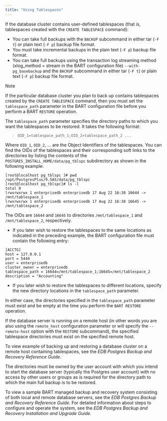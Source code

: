 ```yaml
---
title: "Using Tablespaces"
---
```


<div id="using_tablespaces" class="registered_link"></div>


If the database cluster contains user-defined tablespaces (that is, tablespaces created with the `CREATE TABLESPACE` command):

-   You can take full backups with the `BACKUP` subcommand in either tar (`-F t`) or plain text (`-F p`) backup file format.
-   You must take incremental backups in the plain text (`-F p`) backup file format.
-   You can take full backups using the transaction log streaming method (xlog\_method = stream in the BART configuration file) `--with-pg_basebackup` and the `BACKUP` subcommand in either tar (`-F t`) or plain text (`-F p`) backup file format.

<div class="note">

<div class="title">

Note

</div>

If the particular database cluster you plan to back up contains tablespaces created by the `CREATE TABLESPACE` command, then you must set the `tablespace_path` parameter in the BART configuration file before you perform a BART `RESTORE` operation.

</div>

The `tablespace_path` parameter specifies the directory paths to which you want the tablespaces to be restored. It takes the following format:

> `OID_1=tablespace_path_1;OID_2=tablespace_path_2 ...`

Where `OID_1`, `OID_2`, … are the Object Identifiers of the tablespaces. You can find the OIDs of the tablespaces and their corresponding soft links to the directories by listing the contents of the `POSTGRES_INSTALL_HOME/data/pg_tblspc` subdirectory as shown in the following example:

    [root@localhost pg_tblspc ]# pwd
    /opt/PostgresPlus/9.5AS/data/pg_tblspc
    [root@localhost pg_tblspc]# ls -l
    total 0
    lrwxrwxrwx 1 enterprisedb enterprisedb 17 Aug 22 16:38 16644 -> /mnt/tablespace_1
    lrwxrwxrwx 1 enterprisedb enterprisedb 17 Aug 22 16:38 16645 -> /mnt/tablespace_2

The OIDs are `16644` and `16645` to directories `/mnt/tablespace_1` and `/mnt/tablespace_2`, respectively.

-   If you later wish to restore the tablespaces to the same locations as indicated in the preceding example, the BART configuration file must contain the following entry:

<!-- -->

    [ACCTG]
    host = 127.0.0.1
    port = 5444
    user = enterprisedb
    cluster_owner = enterprisedb
    tablespace_path = 16644=/mnt/tablespace_1;16645=/mnt/tablespace_2
    description = "Accounting"

-   If you later wish to restore the tablespaces to different locations, specify the new directory locations in the `tablespace_path` parameter.

In either case, the directories specified in the `tablespace_path` parameter must exist and be empty at the time you perform the `BART RESTORE` operation.

If the database server is running on a remote host (in other words you are also using the `remote_host` configuration parameter or will specify the `--remote-host` option with the `RESTORE` subcommand), the specified tablespace directories must exist on the specified remote host.

To view example of backing up and restoring a database cluster on a remote host containing tablespaces, see the *EDB Postgres Backup and Recovery Reference Guide*.

The directories must be owned by the user account with which you intend to start the database server (typically the Postgres user account) with no access by other users or groups as is required for the directory path to which the main full backup is to be restored.

To view a sample BART managed backup and recovery system consisting of both local and remote database servers, see the *EDB Postgres Backup and Recovery Reference Guide*. For detailed information about steps to configure and operate the system, see the *EDB Postgres Backup and Recovery Installation and Upgrade Guide*.
